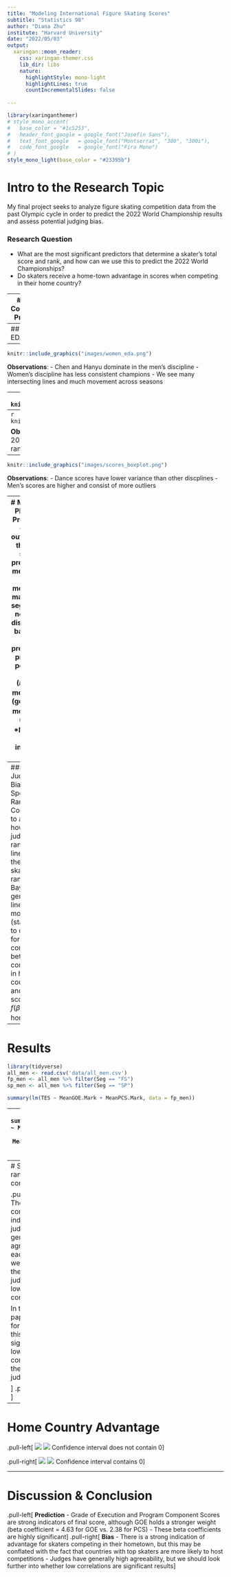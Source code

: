 ```yaml
---
title: "Modeling International Figure Skating Scores"
subtitle: "Statistics 98"
author: "Diana Zhu"
institute: "Harvard University"
date: "2022/05/03"
output: 
  xaringan::moon_reader:
    css: xaringan-themer.css
    lib_dir: libs
    nature:
      highlightStyle: mono-light
      highlightLines: true
      countIncrementalSlides: false
      
---
```

```r
library(xaringanthemer)
# style_mono_accent(
#   base_color = "#1c5253",
#   header_font_google = google_font("Josefin Sans"),
#   text_font_google   = google_font("Montserrat", "300", "300i"),
#   code_font_google   = google_font("Fira Mono")
# )
style_mono_light(base_color = "#23395b")
```


# Intro to the Research Topic 

My final project seeks to analyze figure skating competition data from the past Olympic cycle in order to predict the 2022 World Championship results and assess potential judging bias. 

### Research Question
- What are the most significant predictors that determine a skater's total score and rank, and how can we use this to predict the 2022 World Championships? 
- Do skaters receive a home-town advantage in scores when competing in their home country? 

---
# Data Collection Process

I scraped data using the `rvest` package from skatingscores.com, which uploads scoring protocols from all international and major domestic competitions under the IJS (International Judging System).
- I chose skaters who earned the top 15 free skate scores at the past two senior world championships (2022 and 2021). 
- Selected skaters who competed at the world championships because oftentimes large countries like Russia will have several top scoring skaters, but each country can only send a maximum of three skaters to the world championships. 
- Due to the volatile nature of the sport and short-lived seasons of skaters, I chose skaters who have been performing well in the past two years. 

Due to the Russia-Ukraine conflict in recent months, the International Skating Union banned Russian athletes from participating in any international figure skating competitions on or after March 1, 2022, including the 2022 World Championships.


---
## Initial EDA
```r
# knitr::include_graphics(c("images/men_eda.png", "images/women_eda.png", "images/dance_eda.png", "images/pairs_eda.png"))
knitr::include_graphics("images/men_eda.png")
```

---
```r
knitr::include_graphics("images/women_eda.png")
```

**Observations**: 
- Chen and Hanyu dominate in the men's discipline
- Women's discipline has less consistent champions
- We see many intersecting lines and much movement across seasons

---
```r
knitr::include_graphics("images/dance_eda.png")
```

**Observations**: 
- Much more consistent rankings across seasons and teams 
- Smaller range of scores
- Differences between scores diminish in recent years 

---
```r
knitr::include_graphics("images/pairs_eda.png")
```

**Observations**: 
- Fewer data points during the 2021 season due to COVID
- Generally consistent rankings across seasons 

---


```r
knitr::include_graphics("images/scores_boxplot.png")
```

**Observations**: 
- Dance scores have lower variance than other discplines
- Men's scores are higher and consist of more outliers 

---
# Modeling Plan
### Prediction
- OLS: outcome is the final score, predictors: mean GOE mark, mean PCS mark
Each segment is normally distributed based on the predictors, previous personal best ($h_{short}$), mean GOE ($\text{goe}_i$), and mean PCS ($\text{pcs}_i$). *Note PB is not included yet

$$\text{short}_i \sim N(\beta_{0, short} + \beta_{1, short} * h_{short} + \beta_2 * \text{goe}_i + \beta_3*\text{pcs}_i, \sigma^2_{short})$$

$$\text{long}_i \sim N(\beta_{0, long} + \beta_{1, long} * h_{long} + \beta_2 * \text{goe}_i + \beta_3*\text{pcs}_i, \sigma^2_{long})$$
- Mixed effects model: incorporate home-town advantage, starting order
---
### Judging Bias
- Use Spearman's Rank Correlation to assess how judges' rankings line up with the final skater rankings
- Bayesian generalized linear model (stan_glm) to check for a correlation between competing in home country and final score: $y = f(\beta_0+\beta_1*\text{home})$

---
# Results

```r
library(tidyverse)
all_men <- read.csv('data/all_men.csv')
fp_men <- all_men %>% filter(Seg == "FS")
sp_men <- all_men %>% filter(Seg == "SP")
```

```r
summary(lm(TES ~ MeanGOE.Mark + MeanPCS.Mark, data = fp_men))
```

---
```r
summary(lm(TES ~ MeanGOE.Mark + MeanPCS.Mark, data = sp_men))
```

---
# Spearman rank correlations

.pull-left[
![](images/judge_placements_men.png)
The high correlations indicate that judges generally agree with each other, but we note that the Italian judge has the lowest correlation. 

In the final paper I will test for whether this statistic is significantly lower than the correlations of the other judges.

]
.pull-right[
![](images/corrs.png)
]
---
# Home Country Advantage
.pull-left[
![](images/mens_home.png)
![](images/womens_home.png)
Confidence interval does not contain 0
]


.pull-right[
![](images/pairs_home.png)
![](images/dance_home.png)
Confidence interval contains 0
]

---
# Discussion & Conclusion
.pull-left[
**Prediction**
- Grade of Execution and Program Component Scores are strong indicators of final score, although GOE holds a stronger weight (beta coefficient = 4.63 for GOE vs. 2.38 for PCS)
- These beta coefficients are highly significant
]
.pull-right[
**Bias**
- There is a strong indication of advantage for skaters competing in their hometown, but this may be conflated with the fact that countries with top skaters are more likely to host competitions
- Judges have generally high agreeability, but we should look further into whether low correlations are significant results
]

<!-- --- -->

<!-- # Next Steps and Questions -->

